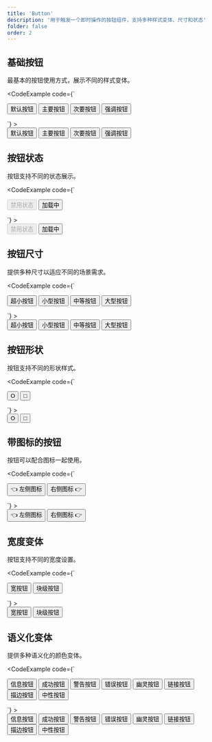 ```yaml
---
title: 'Button'
description: '用于触发一个即时操作的按钮组件，支持多种样式变体、尺寸和状态'
folder: false
order: 2
---
```



## 基础按钮

最基本的按钮使用方式，展示不同的样式变体。

<CodeExample
  code={`<div class="cosy:flex cosy:gap-2">
  <Button>默认按钮</Button>
  <Button variant="primary">主要按钮</Button>
  <Button variant="secondary">次要按钮</Button>
  <Button variant="accent">强调按钮</Button>
</div>`}
>
  <div class="cosy:flex cosy:gap-2">
    <Button>默认按钮</Button>
    <Button variant="primary">主要按钮</Button>
    <Button variant="secondary">次要按钮</Button>
    <Button variant="accent">强调按钮</Button>
  </div>
</CodeExample>

## 按钮状态

按钮支持不同的状态展示。

<CodeExample
  code={`<div class="cosy:flex cosy:gap-2">
  <Button variant="primary" disabled>禁用状态</Button>
  <Button variant="primary" loading>加载中</Button>
</div>`}
>
  <div class="cosy:flex cosy:gap-2">
    <Button variant="primary" disabled>禁用状态</Button>
    <Button variant="primary" loading>加载中</Button>
  </div>
</CodeExample>

## 按钮尺寸

提供多种尺寸以适应不同的场景需求。

<CodeExample
  code={`<div class="cosy:flex cosy:items-center cosy:gap-2">
  <Button size="xs">超小按钮</Button>
  <Button size="sm">小型按钮</Button>
  <Button size="md">中等按钮</Button>
  <Button size="lg">大型按钮</Button>
</div>`}
>
  <div class="cosy:flex cosy:items-center cosy:gap-2">
    <Button size="xs">超小按钮</Button>
    <Button size="sm">小型按钮</Button>
    <Button size="md">中等按钮</Button>
    <Button size="lg">大型按钮</Button>
  </div>
</CodeExample>

## 按钮形状

按钮支持不同的形状样式。

<CodeExample
  code={`<div class="cosy:flex cosy:gap-2">
  <Button shape="circle">O</Button>
  <Button shape="square">□</Button>
</div>`}
>
  <div class="cosy:flex cosy:gap-2">
    <Button shape="circle">O</Button>
    <Button shape="square">□</Button>
  </div>
</CodeExample>

## 带图标的按钮

按钮可以配合图标一起使用。

<CodeExample
  code={`<div class="cosy:flex cosy:gap-2">
  <Button>
    <span slot="icon-left">👈</span>
    左侧图标
  </Button>
  <Button>
    右侧图标
    <span slot="icon-right">👉</span>
  </Button>
</div>`}
>
  <div class="cosy:flex cosy:gap-2">
    <Button>
      <span slot="icon-left">👈</span>
      左侧图标
    </Button>
    <Button>
      右侧图标
      <span slot="icon-right">👉</span>
    </Button>
  </div>
</CodeExample>

## 宽度变体

按钮支持不同的宽度设置。

<CodeExample
  code={`<div class="cosy:flex cosy:flex-col cosy:gap-2">
  <Button wide>宽按钮</Button>
  <Button block>块级按钮</Button>
</div>`}
>
  <div class="cosy:flex cosy:flex-col cosy:gap-2">
    <Button wide>宽按钮</Button>
    <Button block>块级按钮</Button>
  </div>
</CodeExample>

## 语义化变体

提供多种语义化的颜色变体。

<CodeExample
  code={`<div class="cosy:flex cosy:flex-wrap cosy:gap-2">
  <Button variant="info">信息按钮</Button>
  <Button variant="success">成功按钮</Button>
  <Button variant="warning">警告按钮</Button>
  <Button variant="error">错误按钮</Button>
  <Button variant="ghost">幽灵按钮</Button>
  <Button variant="link">链接按钮</Button>
  <Button variant="outline">描边按钮</Button>
  <Button variant="neutral">中性按钮</Button>
</div>`}
>
  <div class="cosy:flex cosy:flex-wrap cosy:gap-2">
    <Button variant="info">信息按钮</Button>
    <Button variant="success">成功按钮</Button>
    <Button variant="warning">警告按钮</Button>
    <Button variant="error">错误按钮</Button>
    <Button variant="ghost">幽灵按钮</Button>
    <Button variant="link">链接按钮</Button>
    <Button variant="outline">描边按钮</Button>
    <Button variant="neutral">中性按钮</Button>
  </div>
</CodeExample>
